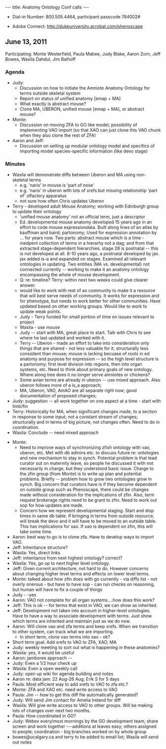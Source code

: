 ---
title: Anatomy Ontology Conf calls
---

* Dial-in Number:  800.505.4464, participant passcode 784002#
<!--1-213-289-0500, Access Code: 279610-->
* Adobe Connect: http://dukeuniversity.acrobat.com/phenoscape


== June 13, 2011 ==
Participating: Monte Westerfield, Paula Mabee, Judy Blake, Aaron Zorn, Jeff Bowes, Wasila Dahdul, Jim Balhoff

===Agenda===
* Judy:  
** Discussion on how to initiate the Amniote Anatomy Ontology for terms outside skeletal system  
** Report on status of unified anatomy [emap + MA] 
** What exactly is abstract mouse?
** Clone MA, UBERON, unified mouse [emap + MA], or abstract mouse? 
* Monte: 
** Discussion on moving ZFA to GO like model; possibility of implementing VAO import (so that XAO can just clone this VAO chunk when they also clone the rest of ZFA)
* Aaron and Jeff: 
** Discussion on setting up modular ontology model and specifics of importing model species-specific information (like devo stage)

===Minutes===
* Wasila will demonstrate diffs between Uberon and MA using non-skeletal terms
** e.g. 'naris' in mouse is 'part of nose'
** e.g. 'naris' in uberon with lots of xrefs but missing relationship 'part of' olfactory apparatus 
** not sure how often Chris updates Uberon
*Terry - developed adult Mouse Anatomy; working with Edinburgh group to update their ontology
** 'unified mouse anatomy' not an official term, just a descriptor
** Ed. developmental mouse anatomy developed 15 years ago in an effort to code mouse expressiondata.  Built along lines of an atlas by kauffman and baird; partonomy; Used for expression annotation by ... for years now.  Two parts: abstract mouse which is a time -inedpent collection of terms in a hierarhy not a dag; and from that extracted stage-dependent hierarchies.  stage 28 is postnatal -- this is not developed at all.  8-10 years ago, a postnatal developed by jax.  jax added is-a and expanded on stages.  Examined all relevant ontologies in updating.  Two entities (MA vs. developmental) not connected currently -- working to make it an anatomy ontology encompassing the whole of mouse development.  
** Q: re: timeline?  Terry:  within next two weeks could give clearer answer. 
** would like to work with rest of ao community to make it a resource that will best serve needs of community.  It works for expression and for phenotype, but needs to work better for other communities. Have updated based on other working groups.   Would like to work to update weak points.
** Judy - Terry funded for small portion of time on issues relevant to project
** Wasila - use mouse
** Judy -- start with MA, great place to start.  Talk with Chris to see where he last updated and worked with it.  
** Terry -- Uberon - made an effort to take into consideration only things that are shared - not less valuable for it; structurally less consistent than mouse; mouse is lacking becuase of roots in ed anatomy and purpose for expression -- so the high level structure is a partonomy; first level division into regions, then into organ systems, etc.  Need to think about primary goals of new ontology.  Where along tree does it no longer serve amniotes or chickens?  
** Some avian terms are already in uberon -- use mixed approach.  Also uberon follows more of a is_a approach; 
** MA, Uberon, VAO, AmAO are all separate right now; good documentation of proposed changes; 
* Judy: suggestion -- all work together on one aspect at a time - start with limb/fin
* Terry: Historically for MA, when significant changes made, to a section in response to some input; not a constant stream of changes; structurally and in terms of big picture, not changes often.  Need to do in coordination. 
* Wasila: Conclude -- need mixed approach

* Monte: 
**Need to improve ways of synchronizing zfish ontology with vao, uberon, etc.  Met with db admins etc. to discuss future re: ontologies and new mechanism to stay in synch.  Potential problem is that lead curator out on maternity leave, so people he discussed it with not necessarily in charge, but they understood basic issue.  Charge to the zfin group (from Monte) is to write up plan and potential problems.  Briefly -- problem how to grow two ontologies grow in synch.  Big concern that curators have is if they become dependent on outside group such as Phenoscape, there could be changes made without consideration for the implications of zfin.  Also, term request brokerage rights need to be grant to zfin.  Need to work out sop for how updates are made.  
** Concern how we represent developmental staging.  Start and stop times in same db table.  If bringing in terms from outside resource, will break the devo and it will have to be moved to an outside table.  This has implications for xao.  If xao is dependent on zfin, this will take some time.  
* Aaron: best way to go is to clone zfa.  Have to develop ways to import VAO.  
* Jeff: Inheritance structure?
* Wasila: Yes, direct links
* Jeff: inheritance from next highest ontology? correct?
* Wasila: Yes, go up to next higher level ontology.
* Jeff: Given current architecture, not hard to do.  However concerns about changing higher level terms and effects on lower level terms. 
* Monte: talked about how zfin does with go currently - via diffs list - not overly onerous - but have to have sop - can run checks on reasoning, but human will have to fix a couple of things
* Judy - -yes
* Aaron: VAO not complete for all organ systems....how does this work?
* Jeff: This is ok -- for terms that exist in VAO, we can show as inherited.
* Jeff: Development not taken into account in higher-level ontologies. Have to have a way to associate development with terms.  Just show which terms are inherited and maintain just as we do now.
* Aaron: Will clone vao and zfa terms and keep xrefs.  When we transition to other system, can track what we are importing.  
** In short term, clone vao terms into xao - ok?  
* Short term goal: Add xrefs to VAO to ZFA, XAO, MA
* Judy: weekly meeting to sort out what is happening in these anatomies?
* Wasila: yes, it would be useful
* Aaron: jamboree approach -- 
* Judy: Even a 1/2 hour check up
* Wasila: Even a open weekly call
* Judy: open up wiki for agenda building and notes
* Aaron re: data jam: 22 Aug-26 Aug; Erik S for 5 days
* Paula: Most efficient way to add xrefs to VAO to zfa etc.?
* Monte: ZFA  and XAO etc. need write access to VAO
* Paula: Jim -- how to get this diff file automatically generated?
* Judy: Will send Jim contact for Amelia Ireland for diff 
* Wasila: Will give write access to VAO to other groups.  Will be making lots of changes over next two months.  
* Paula: How coordinated in GO?
* Judy: Webex every/most mornings by the GO development team, share screen and work together ---additions at leaves easy; others assigned to people; coordination - big branches worked on by whole group
* bowes@ucalgary.ca and terry to be added to email list; Wasila will send out notes